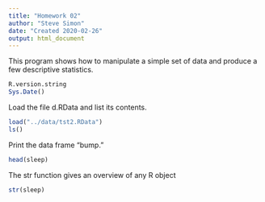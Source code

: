 ```yaml
---
title: "Homework 02"
author: "Steve Simon"
date: "Created 2020-02-26"
output: html_document
---
```


This program shows how to manipulate a simple set 
of data and produce a few descriptive statistics.

```r
R.version.string
Sys.Date()
```

Load the file d.RData and list its contents.

```r
load("../data/tst2.RData")
ls()
```

Print the data frame "bump."

```r
head(sleep)
```

The str function gives an overview of any R object

```r
str(sleep)
```
